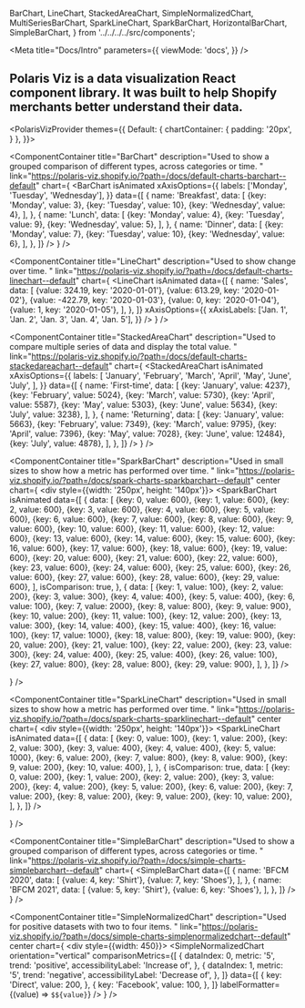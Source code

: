   BarChart,
  LineChart,
  StackedAreaChart,
  SimpleNormalizedChart,
  MultiSeriesBarChart,
  SparkLineChart,
  SparkBarChart,
  HorizontalBarChart,
  SimpleBarChart,
} from '../../../../src/components';

<Meta
  title="Docs/Intro"
  parameters={{
    viewMode: 'docs',
  }}
/>

<div style={{ margin: '0 auto', maxWidth: '1000px', color: 'white'}}>

<LogoHeader />

<h2 style={{fontWeight: 'normal', fontSize: 16, borderBottom: 0}}>
  Polaris Viz is a data visualization React component library. It was built to
  help Shopify merchants better understand their data.
</h2>

<Divider noLine />

<div style={{display: 'grid', gridGap: '20px', gridTemplateColumns: 'repeat(auto-fit, minmax(490px, 1fr))'}}>

  <PolarisVizProvider
    themes={{
      Default: {
        chartContainer: {
          padding: '20px',
        }
      },
    }}>

<Title style={{gridColumn: 'span 2'}}>Default Charts</Title>

<ComponentContainer
  title="BarChart"
  description="Used to show a grouped comparison of different types, across categories or time. "
  link="https://polaris-viz.shopify.io/?path=/docs/default-charts-barchart--default"
  chart={
    <BarChart
      isAnimated
      xAxisOptions={{
        labels: ['Monday', 'Tuesday', 'Wednesday'],
      }}
      data={[
        {
          name: 'Breakfast',
          data: [
            {key: 'Monday', value: 3},
            {key: 'Tuesday', value: 10},
            {key: 'Wednesday', value: 4},
          ],
        },
        {
          name: 'Lunch',
          data: [
            {key: 'Monday', value: 4},
            {key: 'Tuesday', value: 9},
            {key: 'Wednesday', value: 5},
          ],
        },
        {
          name: 'Dinner',
          data: [
            {key: 'Monday', value: 7},
            {key: 'Tuesday', value: 10},
            {key: 'Wednesday', value: 6},
          ],
        },
      ]}
    />
  }
/>

<ComponentContainer
  title="LineChart"
  description="Used to show change over time. "
  link="https://polaris-viz.shopify.io/?path=/docs/default-charts-linechart--default"
  chart={
    <LineChart
      isAnimated
      data={[
        {
          name: 'Sales',
          data: [
            {value: 324.19, key: '2020-01-01'},
            {value: 613.29, key: '2020-01-02'},
            {value: -422.79, key: '2020-01-03'},
            {value: 0, key: '2020-01-04'},
            {value: 1, key: '2020-01-05'},
          ],
        },
      ]}
      xAxisOptions={{
        xAxisLabels: ['Jan. 1', 'Jan. 2', 'Jan. 3', 'Jan. 4', 'Jan. 5'],
      }}
    />
  }
/>

<ComponentContainer
  title="StackedAreaChart"
  description="Used to compare multiple series of data and display the total value. "
  link="https://polaris-viz.shopify.io/?path=/docs/default-charts-stackedareachart--default"
  chart={
    <StackedAreaChart
      isAnimated
      xAxisOptions={{
        labels: [
          'January',
          'February',
          'March',
          'April',
          'May',
          'June',
          'July',
        ],
      }}
      data={[
        {
          name: 'First-time',
          data: [
            {key: 'January', value: 4237},
            {key: 'February', value: 5024},
            {key: 'March', value: 5730},
            {key: 'April', value: 5587},
            {key: 'May', value: 5303},
            {key: 'June', value: 5634},
            {key: 'July', value: 3238},
          ],
        },
        {
          name: 'Returning',
          data: [
            {key: 'January', value: 5663},
            {key: 'February', value: 7349},
            {key: 'March', value: 9795},
            {key: 'April', value: 7396},
            {key: 'May', value: 7028},
            {key: 'June', value: 12484},
            {key: 'July', value: 4878},
          ],
        },
      ]}
    />
  }
/>

<Title style={{gridColumn: 'span 2'}}>Spark Charts</Title>

<ComponentContainer
  title="SparkBarChart"
  description="Used in small sizes to show how a metric has performed over time. "
  link="https://polaris-viz.shopify.io/?path=/docs/spark-charts-sparkbarchart--default"
  center
  chart={
    <div style={{width: '250px', height: '140px'}}>
      <SparkBarChart
        isAnimated
        data={[
          {
            data: [
              {key: 0, value: 600},
              {key: 1, value: 600},
              {key: 2, value: 600},
              {key: 3, value: 600},
              {key: 4, value: 600},
              {key: 5, value: 600},
              {key: 6, value: 600},
              {key: 7, value: 600},
              {key: 8, value: 600},
              {key: 9, value: 600},
              {key: 10, value: 600},
              {key: 11, value: 600},
              {key: 12, value: 600},
              {key: 13, value: 600},
              {key: 14, value: 600},
              {key: 15, value: 600},
              {key: 16, value: 600},
              {key: 17, value: 600},
              {key: 18, value: 600},
              {key: 19, value: 600},
              {key: 20, value: 600},
              {key: 21, value: 600},
              {key: 22, value: 600},
              {key: 23, value: 600},
              {key: 24, value: 600},
              {key: 25, value: 600},
              {key: 26, value: 600},
              {key: 27, value: 600},
              {key: 28, value: 600},
              {key: 29, value: 600},
            ],
            isComparison: true,
          },
          {
            data: [
              {key: 1, value: 100},
              {key: 2, value: 200},
              {key: 3, value: 300},
              {key: 4, value: 400},
              {key: 5, value: 400},
              {key: 6, value: 100},
              {key: 7, value: 2000},
              {key: 8, value: 800},
              {key: 9, value: 900},
              {key: 10, value: 200},
              {key: 11, value: 100},
              {key: 12, value: 200},
              {key: 13, value: 300},
              {key: 14, value: 400},
              {key: 15, value: 400},
              {key: 16, value: 100},
              {key: 17, value: 1000},
              {key: 18, value: 800},
              {key: 19, value: 900},
              {key: 20, value: 200},
              {key: 21, value: 100},
              {key: 22, value: 200},
              {key: 23, value: 300},
              {key: 24, value: 400},
              {key: 25, value: 400},
              {key: 26, value: 100},
              {key: 27, value: 800},
              {key: 28, value: 800},
              {key: 29, value: 900},
            ],
          },
        ]}
      />
    </div>
  }
/>

<ComponentContainer
  title="SparkLineChart"
  description="Used in small sizes to show how a metric has performed over time. "
  link="https://polaris-viz.shopify.io/?path=/docs/spark-charts-sparklinechart--default"
  center
  chart={
    <div style={{width: '250px', height: '140px'}}>
      <SparkLineChart
        isAnimated
        data={[
          {
            data: [
              {key: 0, value: 100},
              {key: 1, value: 200},
              {key: 2, value: 300},
              {key: 3, value: 400},
              {key: 4, value: 400},
              {key: 5, value: 1000},
              {key: 6, value: 200},
              {key: 7, value: 800},
              {key: 8, value: 900},
              {key: 9, value: 200},
              {key: 10, value: 400},
            ],
          },
          {
            isComparison: true,
            data: [
              {key: 0, value: 200},
              {key: 1, value: 200},
              {key: 2, value: 200},
              {key: 3, value: 200},
              {key: 4, value: 200},
              {key: 5, value: 200},
              {key: 6, value: 200},
              {key: 7, value: 200},
              {key: 8, value: 200},
              {key: 9, value: 200},
              {key: 10, value: 200},
            ],
          },
        ]}
      />
    </div>
  }
/>

<Title style={{gridColumn: 'span 2'}}>Simple Charts</Title>

<ComponentContainer
  title="SimpleBarChart"
  description="Used to show a grouped comparison of different types, across categories or time. "
  link="https://polaris-viz.shopify.io/?path=/docs/simple-charts-simplebarchart--default"
  chart={
    <SimpleBarChart
      data={[
        {
          name: 'BFCM 2020',
          data: [
            {value: 4, key: 'Shirt'},
            {value: 7, key: 'Shoes'},
          ],
        },
        {
          name: 'BFCM 2021',
          data: [
            {value: 5, key: 'Shirt'},
            {value: 6, key: 'Shoes'},
          ],
        },
      ]}
    />
  }
/>

<ComponentContainer
  title="SimpleNormalizedChart"
  description="Used for positive datasets with two to four items. "
  link="https://polaris-viz.shopify.io/?path=/docs/simple-charts-simplenormalizedchart--default"
  center
  chart={
    <div style={{width: 450}}>
      <SimpleNormalizedChart
        orientation="vertical"
        comparisonMetrics={[
          {
            dataIndex: 0,
            metric: '5',
            trend: 'positive',
            accessibilityLabel: 'Increase of',
          },
          {
            dataIndex: 1,
            metric: '5',
            trend: 'negative',
            accessibilityLabel: 'Decrease of',
          },
        ]}
        data={[
          {
            key: 'Direct',
            value: 200,
          },
          {
            key: 'Facebook',
            value: 100,
          },
        ]}
        labelFormatter={(value) => `$${value}`}
      />
    </div>
  }
/>

</PolarisVizProvider>

</div>

</div>
